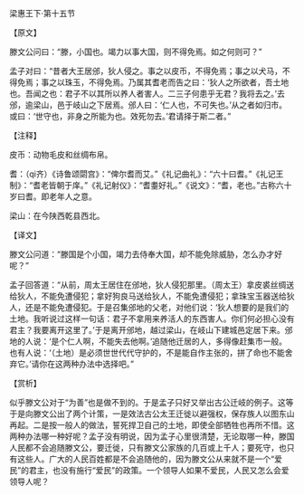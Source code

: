 

梁惠王下·第十五节

【原文】

滕文公问曰：“滕，小国也。竭力以事大国，则不得免焉。如之何则可？”

孟子对曰：“昔者大王居邠，狄人侵之。事之以皮币，不得免焉；事之以犬马，不得免焉；事之以珠玉，不得免焉。乃属其耆老而告之曰：‘狄人之所欲者，吾土地也。吾闻之也：君子不以其所以养人者害人。二三子何患乎无君？我将去之。’去邠，逾梁山，邑于岐山之下居焉。邠人曰：‘仁人也，不可失也。’从之者如归市。或曰：‘世守也，非身之所能为也。效死勿去。’君请择于斯二者。”

【注释】

皮币：动物毛皮和丝绸布帛。

耆：（qi齐）《诗鲁颂閟宫》：“俾尔耆而艾。”《礼记曲礼》：“六十曰耆。”《礼记王制》：“耆老皆朝于庠。”《礼记射仪》：“耆耋好礼。”《说文》：“耆，老也。”古称六十岁曰耆。即老年人之意。

梁山：在今陕西乾县西北。

【译文】

滕文公问道：“滕国是个小国，竭力去侍奉大国，却不能免除威胁，怎么办才好呢？”

孟子回答道：“从前，周太王居住在邠地，狄人侵犯那里。（周太王）拿皮裘丝绸送给狄人，不能免遭侵犯；拿好狗良马送给狄人，不能免遭侵犯；拿珠宝玉器送给狄人，还是不能免遭侵犯。于是召集邠地的父老，对他们说：‘狄人想要的是我们的土地。我听说过这样一句话：君子不拿用来养活人的东西害人。你们何必担心没有君主？我要离开这里了。’于是离开邠地，越过梁山，在岐山下建城邑定居下来。邠地的人说：‘是个仁人啊，不能失去他啊。’追随他迁居的人，多得像赶集市一般。也有人说：‘（土地）是必须世世代代守护的，不是能自作主张的，拼了命也不能舍弃它。’请你在这两种办法中选择吧。”

【赏析】

似乎滕文公对于“为善”也是做不到的。于是孟子只好又举出古公迁岐的例子。这等于是向滕文公出了两个计策，一是效法古公太王迁徙以避强权，保存族人以图东山再起。二是按一般人的做法，誓死捍卫自己的土地，即使全部牺牲也再所不惜。这两种办法哪一种好呢？孟子没有明说，因为孟子心里很清楚，无论取哪一种，滕国人民都不会追随滕文公，要迁徙，只有滕文公家族的几百或上千人；要死守，也只有这些人。广大的人民百姓都是不会追随他的，因为滕文公从来就不是一个“爱民”的君主，也没有施行“爱民”的政策。一个领导人如果不爱民，人民又怎么会爱领导人呢？

